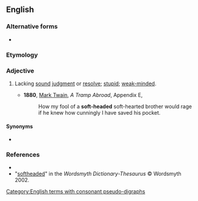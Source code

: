 {{also|soft-headed}}
==English==

===Alternative forms===
* {{l|en|soft-headed}}

===Etymology===
{{compound|en|soft|headed}}

===Adjective===
{{en-adj}}

# {{lb|en|informal}} Lacking [[sound]] [[judgment]] or [[resolve]]; [[stupid]]; [[weak-minded]].
#* '''1880''', [[w:Mark_Twain|Mark Twain]], ''A Tramp Abroad'', Appendix E,
#*: How my fool of a '''soft-headed''' soft-hearted brother would rage if he knew how cunningly I have saved his pocket.

====Synonyms====
* {{l|en|soft in the head}}

===References===
* {{R:Dictionary.com}}
* "[http://www.wordsmyth.net/live/home.php?script=search&matchent=softheaded&matchtype=exact softheaded]" in the ''Wordsmyth Dictionary-Thesaurus'' © Wordsmyth 2002.

[[Category:English terms with consonant pseudo-digraphs]]